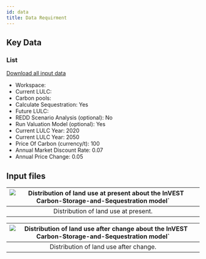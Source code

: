 ```yaml
---
id: data
title: Data Requirment
---
```


## Key Data

### List
[Download all input data](https://github.com/XiaogangHe/InVEST-Cities-in-Nature/raw/main/website/static/download-data/Carbon%20storage%20and%20sequestration.zip)
- Workspace:
- Current LULC:
- Carbon pools:
- Calculate Sequestration: Yes
- Future LULC:
- REDD Scenario Analysis (optional): No
- Run Valuation Model (optional): Yes
- Current LULC Year: 2020
- Current LULC Year: 2050
- Price Of Carbon (currency/t): 100
- Annual Market Discount Rate: 0.07
- Annual Price Change: 0.05

## Input files
|![Distribution of land use at present about the InVEST Carbon-Storage-and-Sequestration model`](../../static/img/css-input-after-land-use-change.png)|
|:--:|
| Distribution of land use at present. |

|![Distribution of land use after change about the InVEST Carbon-Storage-and-Sequestration model`](../../static/img/css-input-after-land-use-change.png)|
|:--:|
| Distribution of land use after change. |

